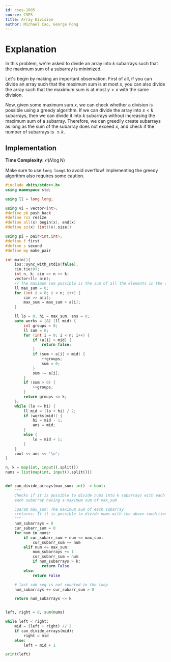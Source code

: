 ```yaml
---
id: cses-1085
source: CSES
title: Array Division
author: Michael Cao, George Pong
---
```


# Explanation

In this problem, we're asked to divide an array into $k$ subarrays such that the
maximum sum of a subarray is minimized.

Let's begin by making an important observation. First of all, if you can divide
an array such that the maximum sum is at most $x$, you can also divide the array
such that the maximum sum is at most $y > x$ with the same division.

Now, given some maximum sum $x$, we can check whether a division is possible
using a greedy algorithm. If we can divide the array into $s < k$ subarrays,
then we can divide it into $k$ subarrays without increasing the maximum sum of a
subarray. Therefore, we can greedily create subarrays as long as the sum of the
subarray does not exceed $x$, and check if the number of subarrays is $\leq k$.

## Implementation

**Time Complexity:** $\mathcal{O}(N \log N)$

<LanguageSection>

<CPPSection>
<Warning>

Make sure to use `long long`s to avoid overflow! Implementing the greedy
algorithm also requires some caution.

</Warning>

```cpp
#include <bits/stdc++.h>
using namespace std;

using ll = long long;

using vi = vector<int>;
#define pb push_back
#define rsz resize
#define all(x) begin(x), end(x)
#define sz(x) (int)(x).size()

using pi = pair<int,int>;
#define f first
#define s second
#define mp make_pair

int main(){
	ios::sync_with_stdio(false);
	cin.tie(0);
	int n, k; cin >> n >> k;
	vector<ll> a(n);
	// The maximum sum possible is the sum of all the elements in the vector.
	ll max_sum = 0;
	for (int i = 0; i < n; i++) {
		cin >> a[i];
		max_sum = max_sum + a[i];
	}

	ll lo = 0, hi = max_sum, ans = 0;
	auto works = [&] (ll mid) {
		int groups = 0;
		ll sum = 0;
		for (int i = 0; i < n; i++) {
			if (a[i] > mid) {
				return false;
			}
			if (sum + a[i] > mid) {
				++groups;
				sum = 0;
			}
			sum += a[i];
		}
		if (sum > 0) {
			++groups;
		}
		return groups <= k;
	};
	while (lo <= hi) {
		ll mid = (lo + hi) / 2;
		if (works(mid)) {
			hi = mid - 1;
			ans = mid;
		}
		else {
			lo = mid + 1;
		}
	}
	cout << ans << '\n';
}
```
</CPPSection>

<PySection>

```py
n, k = map(int, input().split())
nums = list(map(int, input().split()))


def can_divide_arrays(max_sum: int) -> bool:
	"""
	Checks if it is possible to divide nums into k subarrays with each
	each subarray having a maximum sum of max_sum

	:param max_sum: The maximum sum of each subarray
	:returns: If it is possible to divide nums with the above conditions.
	"""
	num_subarrays = 0
	cur_subarr_sum = 0
	for num in nums:
		if cur_subarr_sum + num <= max_sum:
			cur_subarr_sum += num
		elif num <= max_sum:
			num_subarrays += 1
			cur_subarr_sum = num
			if num_subarrays > k:
				return False
		else:
			return False

	# last sub seq is not counted in the loop
	num_subarrays += cur_subarr_sum > 0

	return num_subarrays <= k


left, right = 0, sum(nums)

while left < right:
	mid = (left + right) // 2
	if can_divide_arrays(mid):
		right = mid
	else:
		left = mid + 1

print(left)

```

</PySection>

</LanguageSection>